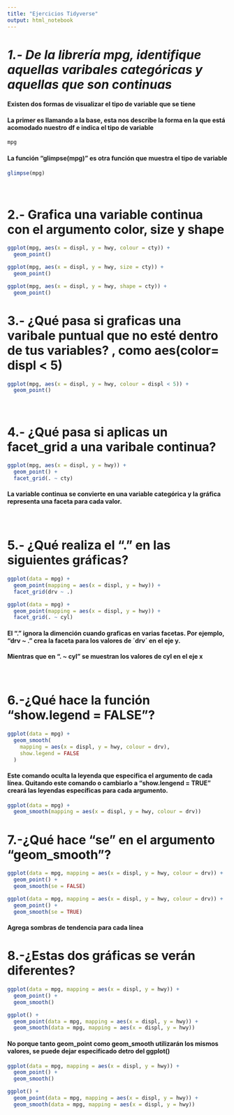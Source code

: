 ```yaml
---
title: "Ejercicios Tidyverse"
output: html_notebook
---
```

# *1.- De la librería mpg, identifique  aquellas varibales categóricas y  aquellas que son continuas*

#### Existen dos formas de visualizar el tipo de variable que se tiene

#### La primer es llamando a la base, esta nos describe la forma en la que está acomodado nuestro df e indica el tipo de variable
```r
mpg
```
#### La función "glimpse(mpg)" es otra función que muestra el tipo de variable
```r
glimpse(mpg)
```
<br>

# 2.- Grafica una variable continua con el argumento color, size y shape
```r
ggplot(mpg, aes(x = displ, y = hwy, colour = cty)) +
  geom_point()
```
```r
ggplot(mpg, aes(x = displ, y = hwy, size = cty)) +
  geom_point()
```

```r
ggplot(mpg, aes(x = displ, y = hwy, shape = cty)) +
  geom_point()
```
# 3.- ¿Qué pasa si graficas una varibale puntual que no esté dentro de tus variables? , como aes(color= displ < 5)
```r
ggplot(mpg, aes(x = displ, y = hwy, colour = displ < 5)) +
  geom_point()
```
<br>

# 4.- ¿Qué pasa si aplicas un facet_grid a una varibale continua?
```r
ggplot(mpg, aes(x = displ, y = hwy)) +
  geom_point() +
  facet_grid(. ~ cty)
```
#### La variable continua se convierte en una variable categórica y la gráfica representa una faceta para cada valor.

<br>

# 5.- ¿Qué realiza el "." en las siguientes gráficas?
```r
ggplot(data = mpg) +
  geom_point(mapping = aes(x = displ, y = hwy)) +
  facet_grid(drv ~ .)
```
```r
ggplot(data = mpg) +
  geom_point(mapping = aes(x = displ, y = hwy)) +
  facet_grid(. ~ cyl)
```
#### El "." ignora la dimención cuando graficas en varias facetas. Por ejemplo, "drv ~ ." crea la faceta para los valores de ´drv´ en el eje y.

#### Mientras que en ". ~ cyl" se muestran los valores de cyl en el eje x

<br>

# 6.-¿Qué hace la función "show.legend = FALSE"?
```r
ggplot(data = mpg) +
  geom_smooth(
    mapping = aes(x = displ, y = hwy, colour = drv),
    show.legend = FALSE
  )
```
#### Este comando oculta la leyenda que especifica el argumento de cada línea. Quitando este comando o cambiarlo a "show.lengend = TRUE" creará las leyendas específicas para cada argumento.
```r
ggplot(data = mpg) +
  geom_smooth(mapping = aes(x = displ, y = hwy, colour = drv))
```
# 7.-¿Qué hace "se" en el argumento "geom_smooth"?
```r
ggplot(data = mpg, mapping = aes(x = displ, y = hwy, colour = drv)) +
  geom_point() +
  geom_smooth(se = FALSE)
```

```r
ggplot(data = mpg, mapping = aes(x = displ, y = hwy, colour = drv)) +
  geom_point() +
  geom_smooth(se = TRUE)
```

#### Agrega sombras de tendencia para cada línea


# 8.-¿Estas dos gráficas se verán diferentes?
```r
ggplot(data = mpg, mapping = aes(x = displ, y = hwy)) +
  geom_point() +
  geom_smooth()

ggplot() +
  geom_point(data = mpg, mapping = aes(x = displ, y = hwy)) +
  geom_smooth(data = mpg, mapping = aes(x = displ, y = hwy))
```
#### No porque tanto geom_point como geom_smooth utilizarán los mismos valores, se puede dejar especificado detro del ggplot()
```r
ggplot(data = mpg, mapping = aes(x = displ, y = hwy)) +
  geom_point() +
  geom_smooth()
```

```r
ggplot() +
  geom_point(data = mpg, mapping = aes(x = displ, y = hwy)) +
  geom_smooth(data = mpg, mapping = aes(x = displ, y = hwy))
```

